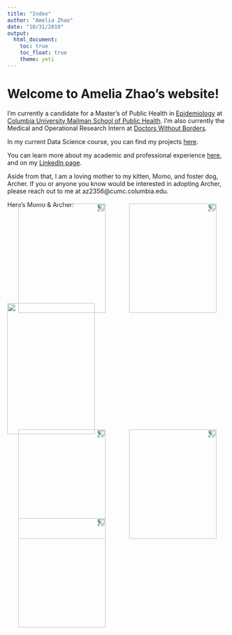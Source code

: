 ```yaml
---
title: "Index"
author: "Amelia Zhao"
date: "10/31/2019"
output: 
  html_document:
    toc: true
    toc_float: true
    theme: yeti
---
```


# Welcome to Amelia Zhao's website!

I'm currently a candidate for a Master's of Public Health in [Epidemiology](https://www.mailman.columbia.edu/academics/departments/epidemiology) at [Columbia University Mailman School of Public Health](https://www.mailman.columbia.edu/). I'm also currently the Medical and Operational Research Intern at [Doctors Without Borders](https://www.doctorswithoutborders.org/). 

In my current Data Science course, you can find my projects [here](https://github.com/amzhao). 

You can learn more about my academic and professional experience [here](resume.html), and on my [LinkedIn page](https://www.linkedin.com/in/amelia-zhao/).

Aside from that, I am a loving mother to my kitten, Momo, and foster dog, Archer. If you or anyone you know would be interested in adopting Archer, please reach out to me at az2356@cumc.columbia.edu. 


Here's Momo & Archer: 

<img src="pics/Momo1.JPG" style="transform:rotate(90deg)" width = "250" height = "200">
<img src="pics/Momo2.JPG" style="transform:rotate(90deg)" width = "250" height = "200">
<img src="pics/Momo3.JPG" width = "200" height = "300">



<img src="pics/Arch1.JPG" style="transform:rotate(90deg)" width = "250" height = "200">
<img src="pics/Arch2.JPG" style="transform:rotate(90deg)" width = "250" height = "200">
<img src="pics/Arch3.JPG" style="transform:rotate(90deg)" width = "250" height = "200">


